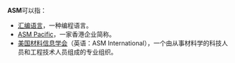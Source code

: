 '''ASM'''可以指：
* [[汇编语言|汇编语言]]，一种编程语言。
* [[ASM_Pacific|ASM Pacific]]，一家香港企业简称。
* [[美国材料信息学会|美国材料信息学会]]（英语：ASM International），一个由从事材料学的科技人员和工程技术人员组成的专业组织。

{{disambig|cat=三字拉丁字母縮寫消歧義}}